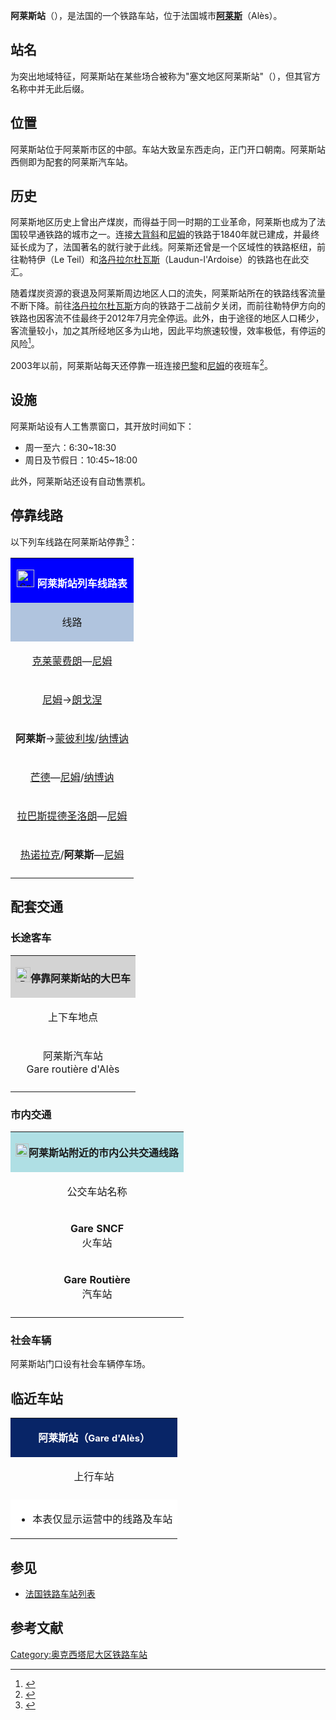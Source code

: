 {{Infobox station
| name          =[[File:Sncf-logo.svg|32x32px]]阿莱斯站<br>(<span style="font-size:small">塞文地区阿莱斯站</span>)<br>{{lang|fr|Gare d'Alès}} 
| type          = [[法国铁路|法国铁路]]
| image = Gare d'Ales-2012.jpg
|image_caption = 阿莱斯站（2012年9月）
| address       = {{FRA}}[[加尔省|加尔省]][[阿莱斯_(加尔省)|阿莱斯 (加尔省)]]
| latd          = 44
| latm          = 07
| lats          = 41
| latNS         = N
| longd         = 4
| longm         = 05
| longs         = 06
| longEW        = E
| operator = [[File:Sncf-logo.svg|32x32px]]
| coordinates_display = yes
| iso_region    = FR
| line          = 
* {{link-fr|圣日耳曼沟－尼姆铁路|Ligne de Saint-Germain-des-Fossés à Nîmes-Courbessac}}
* {{link-fr|勒特伊－阿莱斯铁路|Ligne du Teil à Alès}}（已关闭）
| platform      = 3
| tracks        = 4
| elevation = 138米
| opened        = 1841年
| rebuilt =
| status = 使用中
| closed        = 
| passengers= 410,721人次<ref>{{Cite web|url=https://ressources.data.sncf.com/explore/dataset/frequentation-gares/?sort=voyageurs_2014&q=ales|title=Fréquentation en gares|accessdate=2016-11-30|author=SNCF|date=|language=法语|publisher=SNCF Open Data}}</ref>
| pass_year= 2015年
| station_type = 客运车站
| connections = 
* {{link-fr|加尔省城际客运|Edgard (transport)}}
* 阿莱斯城市公共交通
| route_map =
| map_locator   = 
| note =
| services = Intercités<br>TER
}}

'''阿莱斯站'''（{{lang-fr|Gare d'Alès}}），是法国的一个铁路车站，位于法国城市'''[[阿莱斯_(加尔省)|阿莱斯]]'''（Alès）。

==站名==

为突出地域特征，阿莱斯站在某些场合被称为"塞文地区阿莱斯站"（{{lang-fr|Gare d'Alès-en-Cévennes}}），但其官方名称中并无此后缀。

==位置==

阿莱斯站位于阿莱斯市区的中部。车站大致呈东西走向，正门开口朝南。阿莱斯站西侧即为配套的阿莱斯汽车站。

==历史==

阿莱斯地区历史上曾出产煤炭，而得益于同一时期的工业革命，阿莱斯也成为了法国较早通铁路的城市之一。连接[[拉格朗-孔布|大背斜]]和[[尼姆|尼姆]]的铁路于1840年就已建成，并最终延长成为了{{link-fr|圣日耳曼沟－尼姆铁路|Ligne de Saint-Germain-des-Fossés à Nîmes-Courbessac}}，法国著名的{{link-fr|塞文山列车|Le Cévenol}}就行驶于此线。阿莱斯还曾是一个区域性的铁路枢纽，前往勒特伊（Le Teil）和[[洛丹拉尔杜瓦斯|洛丹拉尔杜瓦斯]]（Laudun-l'Ardoise）的铁路也在此交汇。

随着煤炭资源的衰退及阿莱斯周边地区人口的流失，阿莱斯站所在的铁路线客流量不断下降。前往[[洛丹拉尔杜瓦斯|洛丹拉尔杜瓦斯]]方向的铁路于二战前夕关闭，而前往勒特伊方向的铁路也因客流不佳最终于2012年7月完全停运。此外，由于{{link-fr|圣日耳曼沟－尼姆铁路|Ligne de Saint-Germain-des-Fossés à Nîmes-Courbessac}}途径的地区人口稀少，客流量较小，加之其所经地区多为山地，因此平均旅速较慢，效率极低，有停运的风险<ref>{{Cite web|url=https://www.francebleu.fr/infos/transports/sncf-le-cevenol-transfere-sur-la-route-1443121092|title=SNCF : le Cévenol transféré sur la route|accessdate=2016-11-30|author=Emmanuel Moreau|date=2015-09-27|language=法语|publisher=France Bleu|archive-date=2019-07-13|archive-url=https://web.archive.org/web/20190713163355/https://www.francebleu.fr/infos/transports/sncf-le-cevenol-transfere-sur-la-route-1443121092|dead-url=no}}</ref>。

2003年以前，阿莱斯站每天还停靠一班连接[[巴黎奥斯特里茨站|巴黎]]和[[尼姆站|尼姆]]的夜班车<ref>{{Cite web|url=https://www.youtube.com/watch?v=3L7IF9gx7is|title=ANNONCE SNCF TRAIN COUCHETTES 5944 - 5945|accessdate=2017-02-05|author=translozerien cyril|date=2015-05-31|language=法语|publisher=Youtube}}</ref>。

==设施==

阿莱斯站设有人工售票窗口，其开放时间如下：
* 周一至六：6:30~18:30
* 周日及节假日：10:45~18:00

此外，阿莱斯站还设有自动售票机。

== 停靠线路 ==

{{动态列表|最后更新时间：2016年11月30日。本章节内容仅供参考，不排除因施工或罢工而引发的临时性变更。欢迎修正和补充}}

以下列车线路在阿莱斯站停靠<ref>{{Cite web|url=http://www.ter.sncf.com/languedoc-roussillon/gares/87775288/Al%C3%A8s/pratique|title=GARE ALÈS|accessdate=2016-11-30|author=SNCF|date=|language=法语|publisher=TER Languedoc-Roussillon}}</ref>：

{| class="wikitable mw-collapsible" 
|colspan="5" style="background:#0000FF" align="center" |[[File:Sncf-logo.svg|28x28px]] <font color=#FFFFFF>'''阿莱斯站列车线路表'''</font>
|-
!style="background:#B0C4DE"| 线路
!style="background:#B0C4DE"|车种
!style="background:#B0C4DE"|上一站
!style="background:#B0C4DE"|下一站
!style="background:#B0C4DE"|大致运行频率{{noteTag|name=noteA}}
|-
|rowspan="2" |[[克莱蒙费朗站|克莱蒙费朗]]—[[尼姆站|尼姆]]
| rowspan="1" align="center" |'''[[法国城际列车|INTERCITÉS]]'''
|[[大背斜拉皮斯站|大背斜拉皮斯]]
|[[尼姆站|尼姆]]
|每天1趟
|-
| rowspan="6" align="center"|'''[[法国大区列车|TER]]'''
|[[大背斜拉皮斯站|大背斜拉皮斯]]
|[[诺齐埃-布里尼翁站|诺齐埃-布里尼翁]]/[[圣热涅斯德马勒瓜累斯站|圣热涅斯德马勒瓜累斯]]
|每天2趟左右
|-
|[[尼姆站|尼姆]]→[[朗戈涅站|朗戈涅]]
|[[圣热涅斯德马勒瓜累斯站|圣热涅斯德马勒瓜累斯]]
|[[大背斜拉皮斯站|大背斜拉皮斯]]
|每周一1趟（单向）
|-
|'''阿莱斯'''→[[蒙彼利埃圣罗克站|蒙彼利埃]]/[[纳博讷站|纳博讷]]
|（起点）
|[[布夸朗站|布夸朗]]
|每天1趟（单向）{{noteTag|name=noteD}}
|-
|[[芒德站|芒德]]—[[尼姆站|尼姆]]/[[纳博讷站|纳博讷]]{{noteTag|name=noteB}}
|[[大背斜拉皮斯站|大背斜拉皮斯]]
|[[圣热涅斯德马勒瓜累斯站|圣热涅斯德马勒瓜累斯]]
|每天2趟左右
|-
|[[拉巴斯提德-圣洛朗莱班站|拉巴斯提德圣洛朗]]—[[尼姆站|尼姆]]
|[[大背斜拉皮斯站|大背斜拉皮斯]]
|[[圣热涅斯德马勒瓜累斯站|圣热涅斯德马勒瓜累斯]]
|每周1趟{{noteTag|name=noteC}}
|-
|[[热诺拉克站|热诺拉克]]/'''阿莱斯'''—[[尼姆站|尼姆]]
|[[大背斜拉皮斯站|大背斜拉皮斯]]/（起点）
|[[布夸朗站|布夸朗]]/[[诺齐埃-布里尼翁站|诺齐埃-布里尼翁]]/[[圣热涅斯德马勒瓜累斯站|圣热涅斯德马勒瓜累斯]]
|每天8趟左右
|-
|colspan="5" style="background:#FFFFFF"|{{noteFoot|1=
{{noteTag|name=noteA|1=在本栏中，往返1次为"1趟"；除特别标明外，其数据仅工作日有效，周末及节假日列车数量可能会减少或停运}}
{{noteTag|name=noteB|1=每周一至五（节假日除外）的[[芒德站|芒德]]方向（返程）会有1班列车延长至[[纳博讷站|纳博讷]]出发}}
{{noteTag|name=noteC|1=每周五晚上出发，每周六早上返回（节假日除外）}}
{{noteTag|name=noteD|1=周日及节假日停运，每周一早上由[[热诺拉克站|热诺拉克]]出发}}}
}}
|}

==配套交通==
===长途客车===

{| class="wikitable mw-collapsible" 
|colspan="3" align="center" style="background:#D3D3D3" |[[File:BSicon_BUS.svg|24x24px]]'''停靠阿莱斯站的大巴车'''
|-
!align="center" |上下车地点
!align="center" |运营单位
!align="center" |主要目的地{{noteTag|name=noteA}}
|-
| rowspan="2" align="center" |阿莱斯汽车站<br>Gare routière d'Alès
|align="center" |{{link-fr|加尔省城际客运|Edgard (transport)}}<br>Edgard
|
* A10线{{noteTag|name=noteD}}：[[布里尼翁|布里尼翁]]、[[索泽_(加尔省)|索泽]]、[[尼姆|尼姆]]
* A13线{{noteTag|name=noteC}}：[[阿莱格尔莱菲马代|阿莱格尔莱菲马德]]、[[巴尔雅克_(加尔省)|巴尔雅克]]
* A14线{{noteTag|name=noteE}}：[[圣埃斯普里桥|圣埃斯普里桥]]
* A15线：[[厄泽|厄泽]]、[[巴龙_(加尔省)|巴龙]]、[[于泽斯|于泽斯]]、[[韦尔-加尔桥|韦尔-加尔桥]]、[[阿维尼翁|阿维尼翁]]
* D42线{{noteTag|name=noteC}}：[[托尔纳克|托尔纳克]]、[[杜尔福和圣马丹德索瑟纳克|杜尔福和圣马丹德索瑟纳克]]、[[圣伊波利特德福尔|圣伊波利特德福尔]]、[[勒维冈_(加尔省)|勒维冈 (加尔省)]]
|-
|align="center" |[[SNCF|SNCF]]<br>Car TER{{noteTag|name=noteB}}
|
* 9号线：[[尼姆站|尼姆]]
* ''当铁路线施工或罢工时，SNCF可能也会提供途径该线路沿途站点的大巴车''
|-
|colspan="3" style="background:#FFFFFF"|{{noteFoot|1=
{{noteTag|name=noteA|1=本栏不包括可以联程中转前往的目的地}}
{{noteTag|name=noteB|1=其车票可与SNCF的同线路车票通用}}
{{noteTag|name=noteC|1=周六、周日及节假日停运}}
{{noteTag|name=noteD|1=周日及节假日停运}}
{{noteTag|name=noteE|1=校车线路，每周仅1趟}}
}}
|}

===市内交通===

{| class="wikitable mw-collapsible" 
|colspan="3" align="center" style="background:#AFDFE4"|[[File:Bus-logo.svg|21x21px]]'''阿莱斯站附近的市内公共交通线路'''
|-
!align="center" |公交车站名称
!align="center" |位置
!align="center" |停靠线路{{noteTag|name=noteA}}
|-
|align="center"|'''Gare SNCF'''<br>火车站
|阿莱斯站门口
|
* 30路{{noteTag|name=noteB}}：'''[[阿莱斯_(加尔省)|阿莱斯]]'''-汽车站 ↔ '''[[圣普里瓦德维尤|圣普里瓦德维尤]]'''-圣让
|-
|align="center"|'''Gare Routière'''<br>汽车站
|阿莱斯站西侧大约200米
|
* [http://www.ntecc.fr/fileadmin/Sites/Ntecc/documents/PLANS_RESEAU/Plan_urbain2015.pdf 阿莱斯市区公交]
* [http://www.ntecc.fr/fileadmin/Sites/Ntecc/documents/PLANS_RESEAU/Plan_Periurbain2015.pdf 阿莱斯城乡公交]
|-
|colspan="3" style="background:#FFFFFF"|{{noteFoot|1=
{{noteTag|name=noteA|1='''粗体字'''代表该站所在的市镇；中文名称非官方正式翻译，仅供参考}}
{{noteTag|name=noteB|1=阿莱斯市区内的所有公交线路在周日及节假日均停运}}
}}
|}

===社会车辆===

阿莱斯站门口设有社会车辆停车场。

==临近车站==

{|class="wikitable mw-collapsible" style="margin: 0 auto; width:42em;"
|colspan="3"  style="background:#082567" align="center"|<font color=#FFFFFF>'''阿莱斯站（<span style="font-size:11pt;">Gare d'Alès</span>）'''</font>
|-
!上行车站
!线路
!下行车站
|-
|align="center" |{{link-fr|大背斜拉皮斯站|Gare de Grand'Combe-La Pise}}
|align="center" |'''{{link-fr|圣日耳曼沟－尼姆铁路|Ligne de Saint-Germain-des-Fossés à Nîmes-Courbessac}}'''
|align="center" |[[布夸朗站|布夸朗站]]
|-
|colspan="3" style="background:#FFFFFF"|
*本表仅显示运营中的线路及车站
|}

==参见==
* [[法国铁路车站列表|法国铁路车站列表]]

== 参考文献 ==
{{Reflist}}

[[Category:奥克西塔尼大区铁路车站|Category:奥克西塔尼大区铁路车站]]